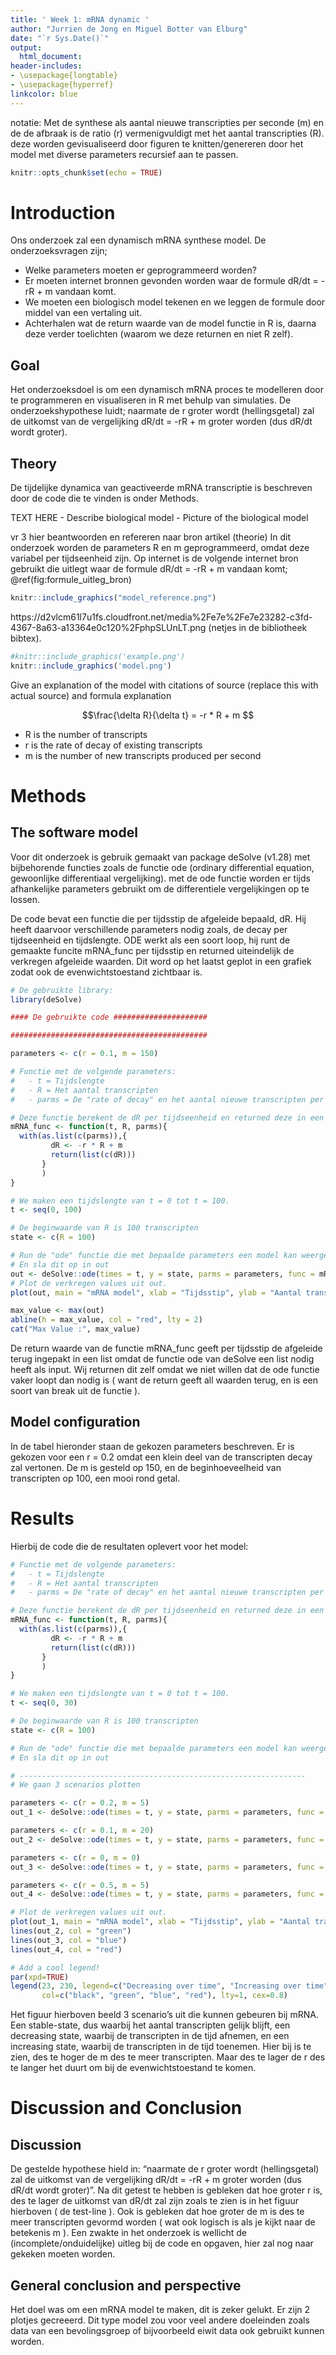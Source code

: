 ```yaml
---
title: ' Week 1: mRNA dynamic '
author: "Jurrien de Jong en Miguel Botter van Elburg"
date: "`r Sys.Date()`"
output:
  html_document:
header-includes:
- \usepackage{longtable}
- \usepackage{hyperref}
linkcolor: blue
---
```

notatie:
Met de synthese als aantal nieuwe transcripties per seconde (m) en de de afbraak is de ratio (r) vermenigvuldigt met het aantal transcripties (R).
deze worden gevisualiseerd door figuren te knitten/genereren door het model met diverse parameters recursief aan te passen. 

```r
knitr::opts_chunk$set(echo = TRUE)
```


# Introduction

Ons onderzoek zal een dynamisch mRNA synthese model. De onderzoeksvragen zijn;

- Welke parameters moeten er geprogrammeerd worden?
- Er moeten internet bronnen gevonden worden waar de formule dR/dt = -rR + m vandaan komt.
- We moeten een biologisch model tekenen en we leggen de formule door middel van een vertaling uit.
- Achterhalen wat de return waarde van de model functie in R is, daarna deze verder toelichten (waarom we deze returnen en niet R zelf).

## Goal

Het onderzoeksdoel is om een dynamisch mRNA proces te modelleren door te programmeren en visualiseren in R met behulp van simulaties.
De onderzoekshypothese luidt; naarmate de r groter wordt (hellingsgetal) zal de uitkomst van de vergelijking dR/dt = -rR + m groter worden (dus dR/dt wordt groter).

## Theory

De tijdelijke dynamica van geactiveerde mRNA transcriptie is beschreven door de code die te vinden is onder Methods.


TEXT HERE
- Describe biological model
- Picture of the biological model

vr 3 hier beantwoorden en refereren naar bron artikel (theorie)
In dit onderzoek worden de parameters R en m geprogrammeerd, omdat deze variabel per tijdseenheid zijn. Op internet is de volgende internet bron gebruikt die uitlegt waar de formule dR/dt = -rR + m vandaan komt; \@ref(fig:formule_uitleg_bron)

```r
knitr::include_graphics("model_reference.png")
```

https://d2vlcm61l7u1fs.cloudfront.net/media%2Fe7e%2Fe7e23282-c3fd-4367-8a63-a13364e0c120%2FphpSLUnLT.png (netjes in de bibliotheek bibtex).


```r
#knitr::include_graphics('example.png')
knitr::include_graphics('model.png')
```

Give an explanation of the model with citations of source \cite{Soertaert10} (replace this with actual source)
and formula explanation

$$\frac{\delta R}{\delta t} = -r * R + m $$

- R is the number of transcripts\n
- r is the rate of decay of existing transcripts\n
- m is the number of new transcripts produced per second\n

# Methods

## The software model

Voor dit onderzoek is gebruik gemaakt van package deSolve (v1.28) met bijbehorende functies zoals de functie ode (ordinary differential equation, gewoonlijke differentiaal vergelijking). met de ode functie worden er tijds afhankelijke parameters gebruikt om de differentiele vergelijkingen op te lossen.

De code bevat een functie die per tijdsstip de afgeleide bepaald, dR. Hij heeft daarvoor verschillende parameters nodig zoals, de decay per tijdseenheid en tijdslengte. ODE werkt als een soort loop, hij runt de gemaakte funcite mRNA_func per tijdsstip en returned uiteindelijk de verkregen afgeleide waarden. Dit word op het laatst geplot in een grafiek zodat ook de evenwichtstoestand zichtbaar is.

```r
# De gebruikte library:
library(deSolve)

#### De gebruikte code #####################

############################################

parameters <- c(r = 0.1, m = 150) 

# Functie met de volgende parameters:
#   - t = Tijdslengte
#   - R = Het aantal transcripten
#   - parms = De "rate of decay" en het aantal nieuwe transcripten per tijdseenheid.

# Deze functie berekent de dR per tijdseenheid en returned deze in een lijst.
mRNA_func <- function(t, R, parms){
  with(as.list(c(parms)),{
         dR <- -r * R + m
         return(list(c(dR)))
       }
       )
}

# We maken een tijdslengte van t = 0 tot t = 100.
t <- seq(0, 100)

# De beginwaarde van R is 100 transcripten
state <- c(R = 100)

# Run de "ode" functie die met bepaalde parameters een model kan weergeven
# En sla dit op in out
out <- deSolve::ode(times = t, y = state, parms = parameters, func = mRNA_func, method = "euler")
# Plot de verkregen values uit out.
plot(out, main = "mRNA model", xlab = "Tijdsstip", ylab = "Aantal transcripten")

max_value <- max(out)
abline(h = max_value, col = "red", lty = 2)
cat("Max Value :", max_value)
```

De return waarde van de functie mRNA_func geeft per tijdsstip de afgeleide terug ingepakt in een list omdat de functie ode van deSolve een list nodig heeft als input. Wij returnen dit zelf omdat we niet willen dat de ode functie vaker loopt dan nodig is ( want de return geeft all waarden terug, en is een soort van break uit de functie ).

## Model configuration

In de tabel hieronder staan de gekozen parameters beschreven. Er is gekozen voor een r = 0.2 omdat een klein deel van de transcripten
decay zal vertonen. De m is gesteld op 150, en de beginhoeveelheid van transcripten op 100, een mooi rond getal.

\begin{longtable}[l]{l|l|l}
\caption{Parameter Values} \\ \hline
\label{param_table}
$\textbf{Parameter}$             &$\textbf{Value}$& $\textbf{Unit}$              \\ \hline
\endhead
$r$       & 0.2  & $Aantal\ Decay's$         \\ \hline
$m$       & 150  & $Aantal\ transcripten\ per\ tijdseenheid$   \\ \hline
$R$       & 100  & $Aantal\ transcripten\ bij t = 0$   \\ \hline
\end{longtable}


# Results

Hierbij de code die de resultaten oplevert voor het model:

```r
# Functie met de volgende parameters:
#   - t = Tijdslengte
#   - R = Het aantal transcripten
#   - parms = De "rate of decay" en het aantal nieuwe transcripten per tijdseenheid.

# Deze functie berekent de dR per tijdseenheid en returned deze in een lijst.
mRNA_func <- function(t, R, parms){
  with(as.list(c(parms)),{
         dR <- -r * R + m
         return(list(c(dR)))
       }
       )
}

# We maken een tijdslengte van t = 0 tot t = 100.
t <- seq(0, 30)

# De beginwaarde van R is 100 transcripten
state <- c(R = 100)

# Run de "ode" functie die met bepaalde parameters een model kan weergeven
# En sla dit op in out

# ----------------------------------------------------------------
# We gaan 3 scenarios plotten

parameters <- c(r = 0.2, m = 5) 
out_1 <- deSolve::ode(times = t, y = state, parms = parameters, func = mRNA_func, method = "euler")

parameters <- c(r = 0.1, m = 20) 
out_2 <- deSolve::ode(times = t, y = state, parms = parameters, func = mRNA_func, method = "euler")

parameters <- c(r = 0, m = 0) 
out_3 <- deSolve::ode(times = t, y = state, parms = parameters, func = mRNA_func, method = "euler")

parameters <- c(r = 0.5, m = 5) 
out_4 <- deSolve::ode(times = t, y = state, parms = parameters, func = mRNA_func, method = "euler")

# Plot de verkregen values uit out.
plot(out_1, main = "mRNA model", xlab = "Tijdsstip", ylab = "Aantal transcripten", ylim = c(0, 200))
lines(out_2, col = "green")
lines(out_3, col = "blue")
lines(out_4, col = "red")

# Add a cool legend!
par(xpd=TRUE)
legend(23, 230, legend=c("Decreasing over time", "Increasing over time", "steady-state", "test-line"),
       col=c("black", "green", "blue", "red"), lty=1, cex=0.8)

```

Het figuur hierboven beeld 3 scenario's uit die kunnen gebeuren bij mRNA. Een stable-state, dus waarbij
het aantal transcripten gelijk blijft, een decreasing state, waarbij de transcripten in de tijd afnemen, en
een increasing state, waarbij de transcripten in de tijd toenemen. Hier bij is te zien, des te hoger de m
des te meer transcripten. Maar des te lager de r des te langer het duurt om bij de evenwichtstoestand te komen.

# Discussion and Conclusion

## Discussion

De gestelde hypothese hield in: "naarmate de r groter wordt (hellingsgetal) zal de uitkomst van de vergelijking dR/dt = -rR + m groter worden (dus dR/dt wordt groter)". Na dit getest te hebben is gebleken dat hoe groter r is, des te lager de uitkomst van dR/dt zal zijn zoals te zien is in het figuur hierboven ( de test-line ). Ook is gebleken dat hoe groter de m is des te meer transcripten gevormd worden ( wat ook logisch is als je kijkt naar de betekenis m ). Een zwakte in het onderzoek is wellicht de (incomplete/onduidelijke) uitleg bij de code en opgaven, hier zal nog naar gekeken moeten worden.

## General conclusion and perspective

Het doel was om een mRNA model te maken, dit is zeker gelukt. Er zijn 2 plotjes gecreeerd. Dit type model zou voor
veel andere doeleinden zoals data van een bevolingsgroep of bijvoorbeeld eiwit data ook gebruikt kunnen worden.

\begin{thebibliography}{9}

\bibitem{Soertaert10}
Soetaert, K., Petzoldt, T., and Woodrow Setzer, R.: \textit{Solving differential equations in R: package deSolve}, J. Stat. Softw., 33, 1-25, 2010.
Soetaert, K., De Jong, T., and Woodrow Setzer, R.: \textit{Solving differential equations in R: package deSolve}, J. Stat. Softw., 33, 1-25, 2010.

\end{thebibliography}
